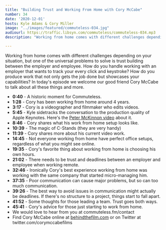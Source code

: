 ```yaml
---
title: "Building Trust and Working From Home with Cory McCabe"
number: 34
date: '2020-12-01'
hosts: Kyle Adams & Cory Miller
image: "../images/featured/commuteless-034.jpg"
audiourl: https://traffic.libsyn.com/commuteless/commuteless-034.mp3
description: "Working from home comes with different challenges depending on your situation, but one of the universal problems to solve is trust building between the employer and employee. How do you handle working with an employer that wants to track your every click and keystroke? How do you produce work that not only gets the job done but showcases your capabilities? In today's episode we welcome our good friend Cory McCabe to talk about all these things and more."

---
```


Working from home comes with different challenges depending on your situation, but one of the universal problems to solve is trust building between the employer and employee. How do you handle working with an employer that wants to track your every click and keystroke? How do you produce work that not only gets the job done but showcases your capabilities? In today's episode we welcome our good friend Cory McCabe to talk about all these things and more.

- **0:40** - A historic moment for Commuteless.
- **1:28** - Cory has been working from home around 4 years.
- **3:17** - Cory is a videographer and filmmaker who edits videos.
- **5:45** - Kyle sidetracks the conversation to the production quality of Apple Keynotes. Here's the [Peter McKinnon video](https://www.youtube.com/watch?v=wZ3FJptGxTM) about it.
- **8:46** - Cory shares what his work from home setup looks like.
- **10:39** - The magic of C-Stands (they are very handy)
- **11:39** - Cory shares more about his current video work.
- **14:45** - Not everyone working from home have perfect office setups, regardless of what you might see online.
- **19:35** - Cory's favorite thing about working from home is choosing his own hours.
- **21:02** - There needs to be trust and deadlines between an employer and employee when working remote.
- **32:46** - Ironically Cory's best experience working from home was working with the same company that started micro-managing him.
- **37:35** - Poor communication can cause major problems, but so can too much communication.
- **39:26** - The best way to avoid issues in communication might actually be deadlines. If there's no structure to a project, things start to fall apart.
- **41:52** - Some thoughts for those leading a team. Trust goes both ways.
- **45:41** - Cory's advice for those just starting to work from home.
- We would love to hear from you at commuteless.fm/contact
- Find Cory McCabe online at [behindthefilm.com](http://behindthefilm.com) or on Twitter at twitter.com/corymccabefilms